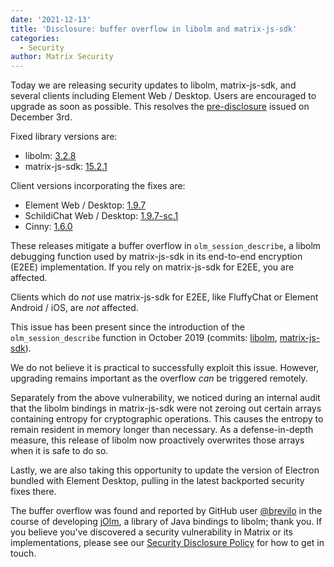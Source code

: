 ```yaml
---
date: '2021-12-13'
title: 'Disclosure: buffer overflow in libolm and matrix-js-sdk'
categories:
  - Security
author: Matrix Security
---
```


Today we are releasing security updates to libolm, matrix-js-sdk, and several clients including Element Web / Desktop. Users are encouraged to upgrade as soon as possible. This resolves the [pre-disclosure](https://matrix.org/blog/2021/12/03/pre-disclosure-upcoming-security-release-of-libolm-and-matrix-js-sdk) issued on December 3rd.

Fixed library versions are:

- libolm: [3.2.8](https://gitlab.matrix.org/matrix-org/olm/-/tree/3.2.8)
- matrix-js-sdk: [15.2.1](https://github.com/matrix-org/matrix-js-sdk/releases/tag/v15.2.1)

Client versions incorporating the fixes are:

- Element Web / Desktop: [1.9.7](https://github.com/vector-im/element-web/releases/tag/v1.9.7)
- SchildiChat Web / Desktop: [1.9.7-sc.1](https://github.com/SchildiChat/schildichat-desktop/releases/tag/v1.9.7-sc.1)
- Cinny: [1.6.0](https://github.com/ajbura/cinny/releases/tag/v1.6.0)

These releases mitigate a buffer overflow in `olm_session_describe`, a libolm debugging function used by matrix-js-sdk in its end-to-end encryption (E2EE) implementation. If you rely on matrix-js-sdk for E2EE, you are affected.

Clients which do *not* use matrix-js-sdk for E2EE, like FluffyChat or Element Android / iOS, are _not_ affected.

This issue has been present since the introduction of the `olm_session_describe` function in October 2019 (commits: [libolm](https://gitlab.matrix.org/matrix-org/olm/-/commit/39a1ee0b18f0fced6d7bc293cc9a46ea70ec9e96), [matrix-js-sdk](https://github.com/matrix-org/matrix-js-sdk/commit/e6699c5424a856a639baa6d6f78d44594baaf404)).

We do not believe it is practical to successfully exploit this issue. However, upgrading remains important as the overflow *can* be triggered remotely.

Separately from the above vulnerability, we noticed during an internal audit that the libolm bindings in matrix-js-sdk were not zeroing out certain arrays containing entropy for cryptographic operations. This causes the entropy to remain resident in memory longer than necessary. As a defense-in-depth measure, this release of libolm now proactively overwrites those arrays when it is safe to do so.

Lastly, we are also taking this opportunity to update the version of Electron bundled with Element Desktop, pulling in the latest backported security fixes there.

The buffer overflow was found and reported by GitHub user [@brevilo](https://github.com/brevilo) in the course of developing [jOlm](https://github.com/brevilo/jolm/), a library of Java bindings to libolm; thank you. If you believe you've discovered a security vulnerability in Matrix or its implementations, please see our [Security Disclosure Policy](https://matrix.org/security-disclosure-policy/) for how to get in touch.